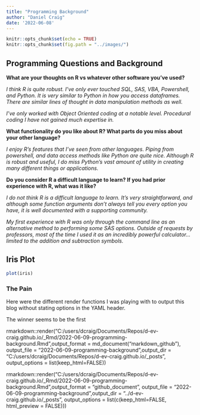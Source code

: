 ```yaml
---
title: "Programming Background"
author: "Daniel Craig"
date: '2022-06-08'
---
```


```r
knitr::opts_chunk$set(echo = TRUE)
knitr::opts_chunk$set(fig.path = "../images/")
```

## Programming Questions and Background

**What are your thoughts on R vs whatever other software you've used?**

*I think R is quite robust. I've only ever touched SQL, SAS, VBA, Powershell, and Python. It is very similar to Python in how you access dataframes. There are similar lines of thought in data manipulation methods as well.*

*I've only worked with Object Oriented coding at a notable level. Procedural coding I have not gained much expertise in.*

**What functionality do you like about R? What parts do you miss about your other language?**

*I enjoy R's features that I've seen from other languages. Piping from powershell, and data access methods like Python are quite nice. Although R is robust and useful, I do miss Python's vast amount of utility in creating many different things or applications.*

**Do you consider R a difficult language to learn? If you had prior experience with R, what was it like?**

*I do not think R is a difficult language to learn. It's very straightforward, and although some function arguments don't always tell you every option you have, it is well documented with a supporting community.*

*My first experience with R was only through the command line as an alternative method to performing some SAS options. Outside of requests by professors, most of the time I used it as an incredibly powerful calculator... limited to the addition and subtraction symbols.*

## Iris Plot

```r
plot(iris)
```

### The Pain

Here were the different render functions I was playing with to output this blog without stating options in the YAML header.

The winner seems to be the first

rmarkdown::render("C:/users/dcraig/Documents/Repos/d-ev-craig.github.io/_Rmd/2022-06-09-programming-background.Rmd",output_format = md_document("markdown_github"), output_file = "2022-06-09-programming-background",output_dir = "C:/users/dcraig/Documents/Repos/d-ev-craig.github.io/_posts", output_options = list(keep_html=FALSE))

rmarkdown::render("C:/users/dcraig/Documents/Repos/d-ev-craig.github.io/_Rmd/2022-06-09-programming-background.Rmd",output_format = "github_document", output_file = "2022-06-09-programming-background",output_dir = "../d-ev-craig.github.io/_posts", output_options = list(c(keep_html=FALSE, html_preview = FALSE)))
